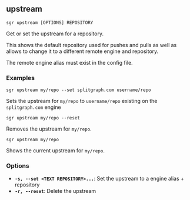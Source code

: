 
## upstream

```sgr upstream [OPTIONS] REPOSITORY```

Get or set the upstream for a repository.

This shows the default repository used for pushes and pulls as well as allows to change it to a different
remote engine and repository.

The remote engine alias must exist in the config file.

### Examples

``sgr upstream my/repo --set splitgraph.com username/repo``

Sets the upstream for ``my/repo`` to ``username/repo`` existing on the ``splitgraph.com`` engine

``sgr upstream my/repo --reset``

Removes the upstream for ``my/repo``.

``sgr upstream my/repo``

Shows the current upstream for ``my/repo``.

### Options

  * **`-s, --set <TEXT REPOSITORY>...`**: Set the upstream to a engine alias + repository
  * **`-r, --reset`**: Delete the upstream
